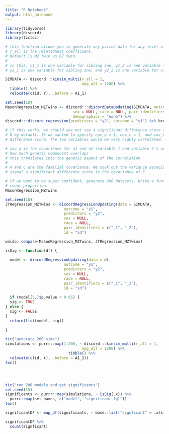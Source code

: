 ```yaml
---
title: "R Notebook"
output: html_notebook
---
```


```r
library(tidyverse)
library(discord)
library(tictoc)
```

```r

# this function allows you to generate any paired data for any level of relatedness.
# r_all is the relatedness coefficient.
# Default is MZ twin vs DZ twin.
#
# in this, y1_1 is one variable for sibling one, y1_2 is one variable for sibling 2.
# y2_1 is one variable for sibling one, and y2_2 is one variable for sibling 2.

SIMDATA <- discord:::kinsim_multi(r_all = 1,
                                  npg_all = 1200) %>% 
  tibble() %>%
  relocate(c(id, r), .before = A1_1)

```

```r
set.seed(18)
MasonRegression_MZTwins <- discord:::discordDataUpdating(SIMDATA, outcome = "y1", predictors = "y2", id = "id", 
                              sex = NULL, race = NULL, pair_identifiers = c("_1", "_2"), 
                              demographics = "none") %>%
discord:::discord_regression(predictors = "y2", outcome = "y1") %>% broom::tidy()

```

```r
# if this works, we should see not see a significant difference score since the covariance of the ACE are
# 0 by default. If we wanted to specify cov_a = 1, cov_c = 1, and cov_e = 1, then we would find a significant
# difference score. The two variables would be very highly correlated.

# cov_a is the covariance for a1 and a2 (variable 1 and variable 2's added variance) -- 
# how much genetic component overlaps
# this translates into the genetic aspect of the correlation
# 
# A and C are the familial covariance. We cook out the variance associated with A and C, and the only thing that should
# signal a significant difference score is the covariance of E.

# if we want to be super confident, generate 200 datasets. Write a function to flag whether it's significant or not, and then 
# count proportion.
MasonRegression_MZTwins

```


```r

set.seed(18)
JTRegression_MZTwins <- discordRegressionUpdating(data = SIMDATA,
                          outcome = "y1",
                          predictors = "y2",
                          sex = NULL,
                          race = NULL,
                          pair_identifiers = c("_1", "_2"),
                          id = "id")

```

```r
waldo::compare(MasonRegression_MZTwins, JTRegression_MZTwins)
```

```r

isSig <- function(df) {
  
  model <- discordRegressionUpdating(data = df,
                          outcome = "y1",
                          predictors = "y2",
                          sex = NULL,
                          race = NULL,
                          pair_identifiers = c("_1", "_2"),
                          id = "id")
  
  if (model[3,]$p.value < 0.05) {
  sig <- TRUE
} else {
  sig <- FALSE
}
  return(list(model, sig))
  
}

```

```r

tic("generate 200 sims")
simulations <- purrr::map(1:200, ~ discord:::kinsim_multi(r_all = 1,
                                  npg_all = 1200) %>% 
                            tibble() %>%
  relocate(c(id, r), .before = A1_1))
toc()




tic("run 200 models and get significants")
set.seed(18)
significants <- purrr::map(simulations, ~ isSig(.x)) %>%
  purrr::map(set_names, c("model", "significant_lgl"))
toc()

significantDF <- map_df(significants, ~ base::list("signficant" = .x$significant_lgl))

significantDF %>% 
  count(signficant)

```
